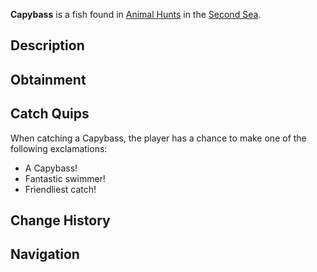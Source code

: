 {{FishInfobox
|image          = Capybass.png
|rarity         = Limited
|event          = Animal Hunt
|sea            = Second Sea
|location       = [[Animals - Sea 2]]
|sublocation    = 
|sources        = Fishing Rod
|radar_location = 
|prog_speed     = -50
|xp             = 3700
|weather        = Clear
|time           = 
|season         = Autumn
|bait           = Seaweed
|base_weight    = 75
|base_value     = 1500
|weight_range   = 50
|base_chance    = 20
|base_resil     = 25
}}
'''Capybass''' is a {{Rarity|Limited}} fish found in [[Animal Hunt]]s in the [[Second Sea]].

== Description ==
{{Description|A laid-back fish with a friendly snout, basking in calm waters.|Bestiary Entry}}

== Obtainment ==
{{Description|It lounges where the autumn sun softens the ripples.|Bestiary Hint}}
{{Fish Availability|
Animal Hunt/Second Sea
|top_rods      = 
Plastic Rod\299459.66\481027.46;
Fischer's Rod\137899.52\487625;
Fast Rod\134571.53\487625;
Magma Rod\103789.84\145096.26;
North-Star Rod\101854.53\238920.1;
Firefly Rod\84808.43\900656.25;
Adventurer's Rod\71202.84\765000;
Brick Built Rod\56751.54\569852.94;
Lucky Rod\50630.97\499148.73;
Fungal Rod\43204.99\496235.29;
Steady Rod\89452.02\109024.31;
Free Spirit Rod\83219.17\261887.86;
Astralhook Rod\76990.47\209271.06;
Blazebringer Rod\61543.07\191691.85;
Verdant Shear Rod\56747.23\180557.21;
Trident Rod\53934.94\155117.72;
Ethereal Prism Rod\38467.34\120958.28;
Seraphic Rod\37904.03\120602.27;
No-Life Rod\36767.76\120983.96;
Rod Of The Exalted One\35515.57\111400.12;
Rod Of The Forgotten Fang\35394.66\113027.57;
Challenger's Rod\35046.34\114877.64;
Rod Of The Depths\34244.67\110569.22;
Depthseeker Rod\32960.26\111503.25;
Volcanic Rod\32917.89\109590.12;
Zeus Rod\32675.53\108783.24;
Avalanche Rod\32508.83\110155.51
|recommended   = Free Spirit Rod
}}

== Catch Quips ==
When catching a Capybass, the player has a chance to make one of the following exclamations:
* A Capybass!
* Fantastic swimmer!
* Friendliest catch!

== Change History ==
{{Change History|{{subst:Current Version}}}}

== Navigation ==
{{Fish Navbox|Animals - Sea 2}}